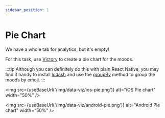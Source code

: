 ```yaml
---
sidebar_position: 1
---
```



# Pie Chart

We have a whole tab for analytics, but it's empty!

For this task, use [Victory](https://formidable.com/open-source/victory/docs/native/) to create a pie chart for the moods.

:::tip
Although you can definitely do this with plain React Native, you may find it handy to install [lodash](https://lodash.com/) and use the [groupBy](https://lodash.com/docs/4.17.15#groupBy) method to group the moods by emoji.
:::

<img
  src={useBaseUrl('/img/data-viz/ios-pie.png')}
  alt="iOS Pie chart"
  width="50%"
/>

<img
  src={useBaseUrl('/img/data-viz/android-pie.png')}
  alt="Android Pie chart"
  width="50%"
/>
